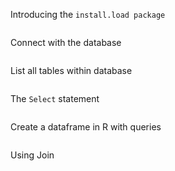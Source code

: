 Introducing the `install.load package`

```{r}


```


Connect with the database
```{r}



```


List all tables within database
```{r}


```


The `Select` statement
```{r}



```


Create a dataframe in R with queries
```{r}



```


Using Join 

```{r}




```



